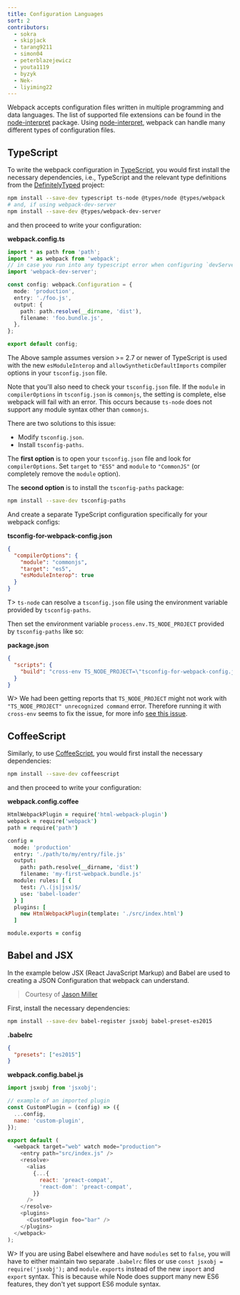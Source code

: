 ```yaml
---
title: Configuration Languages
sort: 2
contributors:
  - sokra
  - skipjack
  - tarang9211
  - simon04
  - peterblazejewicz
  - youta1119
  - byzyk
  - Nek-
  - liyiming22
---
```


Webpack accepts configuration files written in multiple programming and data languages. The list of supported file extensions can be found in the [node-interpret](https://github.com/gulpjs/interpret) package. Using [node-interpret](https://github.com/gulpjs/interpret), webpack can handle many different types of configuration files.

## TypeScript

To write the webpack configuration in [TypeScript](http://www.typescriptlang.org/), you would first install the necessary dependencies, i.e., TypeScript and the relevant type definitions from the [DefinitelyTyped](https://definitelytyped.org/) project:

```bash
npm install --save-dev typescript ts-node @types/node @types/webpack
# and, if using webpack-dev-server
npm install --save-dev @types/webpack-dev-server
```

and then proceed to write your configuration:

**webpack.config.ts**

```typescript
import * as path from 'path';
import * as webpack from 'webpack';
// in case you run into any typescript error when configuring `devServer`
import 'webpack-dev-server';

const config: webpack.Configuration = {
  mode: 'production',
  entry: './foo.js',
  output: {
    path: path.resolve(__dirname, 'dist'),
    filename: 'foo.bundle.js',
  },
};

export default config;
```

The Above sample assumes version >= 2.7 or newer of TypeScript is used with the new `esModuleInterop` and `allowSyntheticDefaultImports` compiler options in your `tsconfig.json` file.

Note that you'll also need to check your `tsconfig.json` file. If the `module` in `compilerOptions` in `tsconfig.json` is `commonjs`, the setting is complete, else webpack will fail with an error. This occurs because `ts-node` does not support any module syntax other than `commonjs`.

There are two solutions to this issue:

- Modify `tsconfig.json`.
- Install `tsconfig-paths`.

The **first option** is to open your `tsconfig.json` file and look for `compilerOptions`. Set `target` to `"ES5"` and `module` to `"CommonJS"` (or completely remove the `module` option).

The **second option** is to install the `tsconfig-paths` package:

```bash
npm install --save-dev tsconfig-paths
```

And create a separate TypeScript configuration specifically for your webpack configs:

**tsconfig-for-webpack-config.json**

```json
{
  "compilerOptions": {
    "module": "commonjs",
    "target": "es5",
    "esModuleInterop": true
  }
}
```

T> `ts-node` can resolve a `tsconfig.json` file using the environment variable provided by `tsconfig-paths`.

Then set the environment variable `process.env.TS_NODE_PROJECT` provided by `tsconfig-paths` like so:

**package.json**

```json
{
  "scripts": {
    "build": "cross-env TS_NODE_PROJECT=\"tsconfig-for-webpack-config.json\" webpack"
  }
}
```

W> We had been getting reports that `TS_NODE_PROJECT` might not work with `"TS_NODE_PROJECT" unrecognized command` error. Therefore running it with `cross-env` seems to fix the issue, for more info [see this issue](https://github.com/webpack/webpack.js.org/issues/2733).

## CoffeeScript

Similarly, to use [CoffeeScript](https://coffeescript.org/), you would first install the necessary dependencies:

```bash
npm install --save-dev coffeescript
```

and then proceed to write your configuration:

**webpack.config.coffee**

```coffeescript
HtmlWebpackPlugin = require('html-webpack-plugin')
webpack = require('webpack')
path = require('path')

config =
  mode: 'production'
  entry: './path/to/my/entry/file.js'
  output:
    path: path.resolve(__dirname, 'dist')
    filename: 'my-first-webpack.bundle.js'
  module: rules: [ {
    test: /\.(js|jsx)$/
    use: 'babel-loader'
  } ]
  plugins: [
    new HtmlWebpackPlugin(template: './src/index.html')
  ]

module.exports = config
```

## Babel and JSX

In the example below JSX (React JavaScript Markup) and Babel are used to creating a JSON Configuration that webpack can understand.

> Courtesy of [Jason Miller](https://twitter.com/_developit)

First, install the necessary dependencies:

```bash
npm install --save-dev babel-register jsxobj babel-preset-es2015
```

**.babelrc**

```json
{
  "presets": ["es2015"]
}
```

**webpack.config.babel.js**

```js
import jsxobj from 'jsxobj';

// example of an imported plugin
const CustomPlugin = (config) => ({
  ...config,
  name: 'custom-plugin',
});

export default (
  <webpack target="web" watch mode="production">
    <entry path="src/index.js" />
    <resolve>
      <alias
        {...{
          react: 'preact-compat',
          'react-dom': 'preact-compat',
        }}
      />
    </resolve>
    <plugins>
      <CustomPlugin foo="bar" />
    </plugins>
  </webpack>
);
```

W> If you are using Babel elsewhere and have `modules` set to `false`, you will have to either maintain two separate `.babelrc` files or use `const jsxobj = require('jsxobj');` and `module.exports` instead of the new `import` and `export` syntax. This is because while Node does support many new ES6 features, they don't yet support ES6 module syntax.
